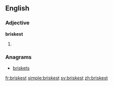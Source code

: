==English==

===Adjective===
'''briskest'''

# {{superlative of|brisk}}

===Anagrams===
* [[briskets#English|briskets]]

[[fr:briskest]]
[[simple:briskest]]
[[sv:briskest]]
[[zh:briskest]]